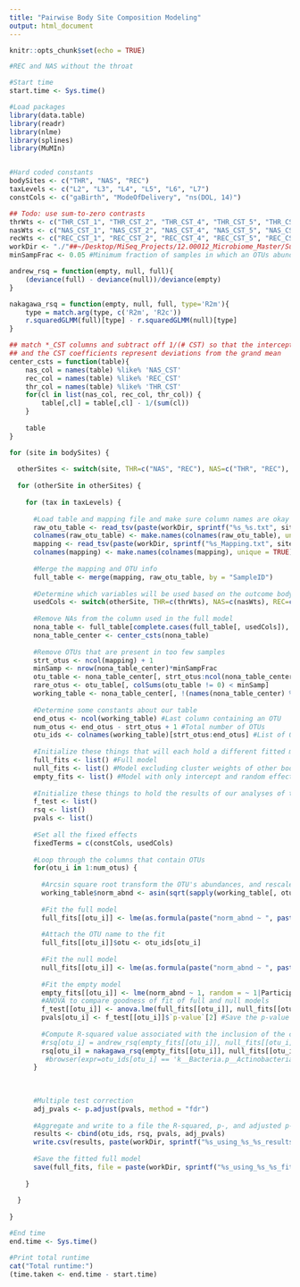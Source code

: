 ```yaml
---
title: "Pairwise Body Site Composition Modeling"
output: html_document
---
```


```r
knitr::opts_chunk$set(echo = TRUE)
```

```r

#REC and NAS without the throat

#Start time
start.time <- Sys.time()

#Load packages
library(data.table)
library(readr)
library(nlme)
library(splines)
library(MuMIn)


#Hard coded constants
bodySites <- c("THR", "NAS", "REC")
taxLevels <- c("L2", "L3", "L4", "L5", "L6", "L7")
constCols <- c("gaBirth", "ModeOfDelivery", "ns(DOL, 14)")

## Todo: use sum-to-zero contrasts
thrWts <- c("THR_CST_1", "THR_CST_2", "THR_CST_4", "THR_CST_5", "THR_CST_6") #Base case is CST 3
nasWts <- c("NAS_CST_1", "NAS_CST_2", "NAS_CST_4", "NAS_CST_5", "NAS_CST_6", "NAS_CST_7") #Base case is CST 3
recWts <- c("REC_CST_1", "REC_CST_2", "REC_CST_4", "REC_CST_5", "REC_CST_6") #Base case is CST 3
workDir <- "./"##~/Desktop/MiSeq_Projects/12.00012_Microbiome_Master/Substudy_2_1a/analysis/stage_analysis_workspace/rigor_analysis/composition_modeling_data/workspace" #Directory where files will be read from and written to
minSampFrac <- 0.05 #Minimum fraction of samples in which an OTUs abundance must be non-zero in order to be included

andrew_rsq = function(empty, null, full){
    (deviance(full) - deviance(null))/deviance(empty)
}

nakagawa_rsq = function(empty, null, full, type='R2m'){
    type = match.arg(type, c('R2m', 'R2c'))
    r.squaredGLMM(full)[type] - r.squaredGLMM(null)[type]
}

## match *_CST columns and subtract off 1/(# CST) so that the intercept represents the grand mean
## and the CST coefficients represent deviations from the grand mean
center_csts = function(table){
    nas_col = names(table) %like% 'NAS_CST'
    rec_col = names(table) %like% 'REC_CST'
    thr_col = names(table) %like% 'THR_CST'
    for(cl in list(nas_col, rec_col, thr_col)) {
        table[,cl] = table[,cl] - 1/(sum(cl))
    }
    
    table
}

for (site in bodySites) {
  
  otherSites <- switch(site, THR=c("NAS", "REC"), NAS=c("THR", "REC"), REC=c("THR", "NAS"))
  
  for (otherSite in otherSites) {
  
    for (tax in taxLevels) {
      
      #Load table and mapping file and make sure column names are okay
      raw_otu_table <- read_tsv(paste(workDir, sprintf("%s_%s.txt", site, tax), sep = "/"))
      colnames(raw_otu_table) <- make.names(colnames(raw_otu_table), unique = TRUE)
      mapping <- read_tsv(paste(workDir, sprintf("%s_Mapping.txt", site), sep = "/"))
      colnames(mapping) <- make.names(colnames(mapping), unique = TRUE)
      
      #Merge the mapping and OTU info
      full_table <- merge(mapping, raw_otu_table, by = "SampleID")
      
      #Determine which variables will be used based on the outcome body site
      usedCols <- switch(otherSite, THR=c(thrWts), NAS=c(nasWts), REC=c(recWts))
      
      #Remove NAs from the column used in the full model
      nona_table <- full_table[complete.cases(full_table[, usedCols]), ]
      nona_table_center <- center_csts(nona_table)
      
      #Remove OTUs that are present in too few samples
      strt_otus <- ncol(mapping) + 1
      minSamp <- nrow(nona_table_center)*minSampFrac
      otu_table <- nona_table_center[, strt_otus:ncol(nona_table_center)]
      rare_otus <- otu_table[, colSums(otu_table != 0) < minSamp]
      working_table <- nona_table_center[, !(names(nona_table_center) %in% names(rare_otus))]
      
      #Determine some constants about our table
      end_otus <- ncol(working_table) #Last column containing an OTU
      num_otus <- end_otus - strt_otus + 1 #Total number of OTUs
      otu_ids <- colnames(working_table)[strt_otus:end_otus] #List of OTU names
      
      #Initialize these things that will each hold a different fitted model for each OTU
      full_fits <- list() #Full model
      null_fits <- list() #Model excluding cluster weights of other body sites
      empty_fits <- list() #Model with only intercept and random effect for subject
      
      #Initialize these things to hold the results of our analyses of the fitted models
      f_test <- list()
      rsq <- list()
      pvals <- list()
      
      #Set all the fixed effects
      fixedTerms = c(constCols, usedCols)
      
      #Loop through the columns that contain OTUs
      for(otu_i in 1:num_otus) {
        
        #Arcsin square root transform the OTU's abundances, and rescale to [0,1]
        working_table$norm_abnd <- asin(sqrt(sapply(working_table[, otu_i + strt_otus - 1], as.numeric)))*2/pi
       
        #Fit the full model
        full_fits[[otu_i]] <- lme(as.formula(paste("norm_abnd ~ ", paste(fixedTerms, collapse = " + "), sep = "")), random = ~ 1|ParticipantId, data = working_table, method = "ML")
        
        #Attach the OTU name to the fit
        full_fits[[otu_i]]$otu <- otu_ids[otu_i]
        
        #Fit the null model
        null_fits[[otu_i]] <- lme(as.formula(paste("norm_abnd ~ ", paste(constCols, collapse = " + "), sep = "")), random = ~ 1|ParticipantId, data = working_table, method = "ML")
        
        #Fit the empty model
        empty_fits[[otu_i]] <- lme(norm_abnd ~ 1, random = ~ 1|ParticipantId, data = working_table, method = "ML")
        #ANOVA to compare goodness of fit of full and null models
        f_test[[otu_i]] <- anova.lme(full_fits[[otu_i]], null_fits[[otu_i]])
        pvals[otu_i] <- f_test[[otu_i]]$`p-value`[2] #Save the p-value of each test
        
        #Compute R-squared value associated with the inclusion of the cluster weights of the other body sites
        #rsq[otu_i] = andrew_rsq(empty_fits[[otu_i]], null_fits[[otu_i]], full_fits[[otu_i]])
        rsq[otu_i] = nakagawa_rsq(empty_fits[[otu_i]], null_fits[[otu_i]], full_fits[[otu_i]])
         #browser(expr=otu_ids[otu_i] == 'k__Bacteria.p__Actinobacteria.c__Actinobacteria.o__Actinomycetales.f__Corynebacteriaceae.g__Corynebacterium.s__')
      }
      
      
      
      #Multiple test correction
      adj_pvals <- p.adjust(pvals, method = "fdr")
      
      #Aggregate and write to a file the R-squared, p-, and adjusted p-values for each OTU
      results <- cbind(otu_ids, rsq, pvals, adj_pvals)
      write.csv(results, paste(workDir, sprintf("%s_using_%s_%s_results.csv", site, otherSite, tax), sep = "/"))
      
      #Save the fitted full model
      save(full_fits, file = paste(workDir, sprintf("%s_using_%s_%s_fitted_models.rda", site, otherSite, tax), sep = "/"))
      
    }
    
  }
  
}

#End time
end.time <- Sys.time()

#Print total runtime
cat("Total runtime:")
(time.taken <- end.time - start.time)


```
